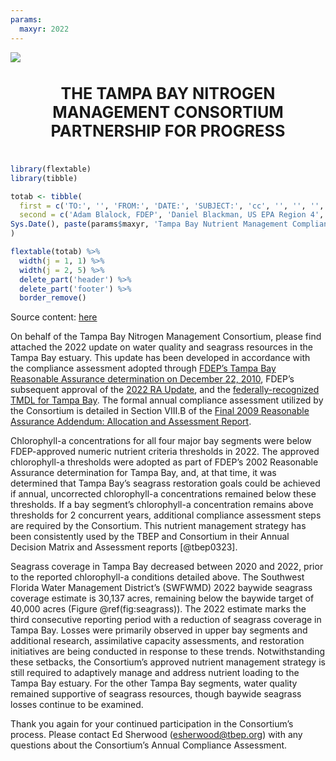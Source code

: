 ```yaml
---
params:
  maxyr: 2022
---
```


![](www/header.png)
<center><h1 style="font-size:180%">THE TAMPA BAY NITROGEN MANAGEMENT CONSORTIUM PARTNERSHIP FOR PROGRESS<h1></center>

```r
library(flextable)
library(tibble)

totab <- tibble(
  first = c('TO:', '', 'FROM:', 'DATE:', 'SUBJECT:', 'cc', '', '', '', ''),
  second = c('Adam Blalock, FDEP', 'Daniel Blackman, US EPA Region 4', 'Ed Sherwood, TBEP Executive Director (NMC Facilitator)',
Sys.Date(), paste(params$maxyr, 'Tampa Bay Nutrient Management Compliance Assessment Results'), 'Ken Weaver, Jessica Mostyn, Ben Ralys, Kevin O’Donnell, Kimberly Shugar (FDEP Tallahssee)', 'Ramandeep Kaur, Vishwas Sathe, Jessica Pein, Astrid Flores Thiebaud (FDEP Tampa)', 'Jeaneanne M. Gettle, Wade Lehmann, Jeffrey Lerner, Nancy Laurson, Felicia Burks, Tom McGill (EPA Region 4/HQ)', 'Jeff Greenwell, Santino Provenzano, Tony Janicki, Ray Pribble (TBNMC)', 'Ed Sherwood, Maya Burke, Marcus Beck (TBEP)')
)

flextable(totab) %>% 
  width(j = 1, 1) %>% 
  width(j = 2, 5) %>% 
  delete_part('header') %>% 
  delete_part('footer') %>% 
  border_remove()
```

Source content: [here](https://github.com/tbep-tech/tbnmc-compliance-assessment-2022)

On behalf of the Tampa Bay Nitrogen Management Consortium, please find attached the 2022 update on water quality and seagrass resources in the Tampa Bay estuary. This update has been developed in accordance with the compliance assessment adopted through [FDEP’s Tampa Bay Reasonable Assurance determination on December 22, 2010](https://drive.google.com/file/d/1wV3w8ack_fLNK3yS-xTR7LTmziNtZ8CN/view?usp=share_link), FDEP’s subsequent approval of the [2022 RA Update](https://drive.google.com/file/d/1IIloBN5RoZPB6vgWzEjmMQyFjFL3fq0Y/view?usp=share_link), and the [federally-recognized TMDL for Tampa Bay](https://drive.google.com/file/d/18_W1qKT2I0j9m0mLC7wWjndSNR-0iWEF/view?usp=share_link). The formal annual compliance assessment utilized by the Consortium is detailed in Section VIII.B of the [Final 2009 Reasonable Assurance Addendum: Allocation and Assessment Report](https://drive.google.com/file/d/10IjJAfcGFf007a5VdPXAUtUi4dx-cmsA/view).

Chlorophyll-a concentrations for all four major bay segments were below FDEP-approved numeric nutrient criteria thresholds in 2022. The approved chlorophyll-a thresholds were adopted as part of FDEP’s 2002 Reasonable Assurance determination for Tampa Bay, and, at that time, it was determined that Tampa Bay’s seagrass restoration goals could be achieved if annual, uncorrected chlorophyll-a concentrations remained below these thresholds. If a bay segment’s chlorophyll-a concentration remains above thresholds for 2 concurrent years, additional compliance assessment steps are required by the Consortium. This nutrient management strategy has been consistently used by the TBEP and Consortium in their Annual Decision Matrix and Assessment reports [@tbep0323].

Seagrass coverage in Tampa Bay decreased between 2020 and 2022, prior to the reported chlorophyll-a conditions detailed above. The Southwest Florida Water Management District's (SWFWMD) 2022 baywide seagrass coverage estimate is 30,137 acres, remaining below the baywide target of 40,000 acres (Figure \@ref(fig:seagrass)). The 2022 estimate marks the third consecutive reporting period with a reduction of seagrass coverage in Tampa Bay. Losses were primarily observed in upper bay segments and additional research, assimilative capacity assessments, and restoration initiatives are being conducted in response to these trends. Notwithstanding these setbacks, the Consortium’s approved nutrient management strategy is still required to adaptively manage and address nutrient loading to the Tampa Bay estuary. For the other Tampa Bay segments, water quality remained supportive of seagrass resources, though baywide seagrass losses continue to be examined.

Thank you again for your continued participation in the Consortium’s process.  Please contact Ed Sherwood ([esherwood@tbep.org](mailto:esherwood@tbep.org)) with any questions about the Consortium’s Annual Compliance Assessment.
